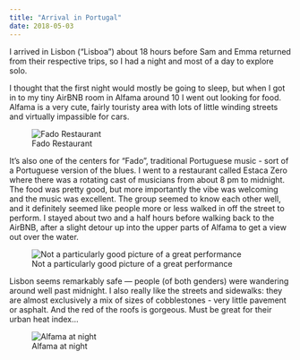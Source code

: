 ```yaml
---
title: "Arrival in Portugal"
date: 2018-05-03
---
```


I arrived in Lisbon ("Lisboa") about 18 hours before Sam and Emma returned from their respective trips, so I had a night and most of a day to explore solo. 

I thought that the first night would mostly be going to sleep, but when I got in to my tiny AirBNB room in Alfama around 10 I went out looking for food. Alfama is a very cute, fairly touristy area with lots of little winding streets and virtually impassible for cars. 

![Fado Restaurant](/img/portugal/image37.jpg)

It’s also one of the centers for "Fado", traditional Portuguese music - sort of a Portuguese version of the blues. I went to a restaurant called Estaca Zero where there was a rotating cast of musicians from about 8 pm to midnight. The food was pretty good, but more importantly the vibe was welcoming and the music was excellent. The group seemed to know each other well, and it definitely seemed like people more or less walked in off the street to perform. I stayed about two and a half hours before walking back to the AirBNB, after a slight detour up into the upper parts of Alfama to get a view out over the water. 

![Not a particularly good picture of a great performance](/img/portugal/image41.jpg)

Lisbon seems remarkably safe — people (of both genders) were wandering around well past midnight. I also really like the streets and sidewalks: they are almost exclusively a mix of sizes of cobblestones - very little pavement or asphalt. And the red of the roofs is gorgeous. Must be great for their urban heat index...

![Alfama at night](/img/portugal/image14.jpg)
